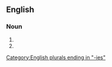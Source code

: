 ==English==

===Noun===
{{head|en|noun plural form}}

# {{plural of|doozy|lang=en}}
# {{plural of|doozie|lang=en}}

[[Category:English plurals ending in "-ies"]]